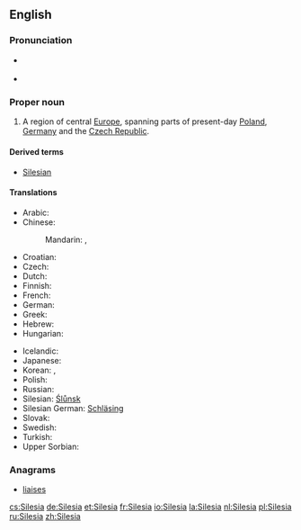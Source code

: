 {{also|silesia}}
==English==
{{wikipedia}}

===Pronunciation===
* {{a|RP}} {{IPA|/saɪˈliːʃə/}}
* {{a|US}} {{IPA|/saɪˈliʒə/}}

===Proper noun===
{{en-proper noun}}

# A region of central [[Europe]], spanning parts of present-day [[Poland]], [[Germany]] and the [[Czech Republic]].

====Derived terms====
* [[Silesian]]

====Translations====
{{trans-top|region}}
* Arabic: {{t-|ar|سيليزيا|f|tr=siliizya|sc=Arab}}
* Chinese:
*: Mandarin: {{t-|zh|西里西亞|sc=Hani}}, {{t|zh|西里西亚|tr=Xīlǐxīyà|sc=Hani}}
* Croatian: {{t-|hr|Šleska}}
* Czech: {{t+|cs|Slezsko|n}}
* Dutch: {{t+|nl|Silezië}}
* Finnish: {{t-|fi|Sleesia}}
* French: {{t+|fr|Silésie|f}}
* German: {{t+|de|Schlesien|n}}
* Greek: {{t-|el|Σιλεσία|tr=Silesía|sc=Grek}}
* Hebrew: {{t-|he|שלזיה}}
* Hungarian: {{t-|hu|Szilézia}}
{{trans-mid}}
* Icelandic: {{t-|is|Slésía|f}}
* Japanese: {{t-|ja|シレジア|tr=Shirejia|sc=Jpan}}
* Korean: {{t-|ko|슐롱스크|tr=Syullongseukeu|sc=Kore}}, {{t-|ko|실레지아|tr=Sillejia|sc=Kore}}
* Polish: {{t+|pl|Śląsk|m}}
* Russian: {{t-|ru|Силезия|f|tr=Silézija}}
* Silesian: [[Ślůnsk]]
* Silesian German: [[Schläsing]]
* Slovak: {{t-|sk|Sliezsko|n}}
* Swedish: {{t-|sv|Schlesien}}
* Turkish: {{t-|tr|Silezya}}
* Upper Sorbian: {{t-|hsb|Šleska|xs=Upper Sorbian}}
{{trans-bottom}}

===Anagrams===
* [[liaises#English|liaises]]

[[cs:Silesia]]
[[de:Silesia]]
[[et:Silesia]]
[[fr:Silesia]]
[[io:Silesia]]
[[la:Silesia]]
[[nl:Silesia]]
[[pl:Silesia]]
[[ru:Silesia]]
[[zh:Silesia]]